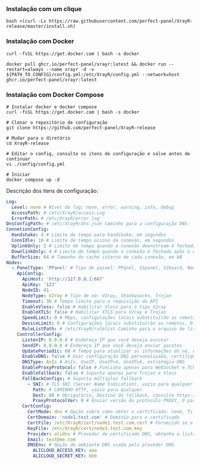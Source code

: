 ### Instalação com um clique

```shell
bash <(curl -Ls https://raw.githubusercontent.com/perfect-panel/XrayR-release/master/install.sh)
```

### Instalação com Docker

```
curl -fsSL https://get.docker.com | bash -s docker

docker pull ghcr.io/perfect-panel/xrayr:latest && docker run --restart=always --name xrayr -d -v ${PATH_TO_CONFIG}/config.yml:/etc/XrayR/config.yml --network=host ghcr.io/perfect-panel/xrayr:latest
```

### Instalação com Docker Compose

```
# Instalar docker e docker compose
curl -fsSL https://get.docker.com | bash -s docker

# Clonar o repositório de configuração
git clone https://github.com/perfect-panel/XrayR-release

# Mudar para o diretório
cd XrayR-release

# Editar o config, consulte os itens de configuração e salve antes de continuar
vi ./config/config.yml

# Iniciar
docker compose up -d
```

Descrição dos itens de configuração:

```yaml
Log:
  Level: none # Nível de log: none, error, warning, info, debug
  AccessPath: # /etc/XrayR/access.Log
  ErrorPath: # /etc/XrayR/error.log
DnsConfigPath: # /etc/XrayR/dns.json Caminho para a configuração DNS
ConnetionConfig:
  Handshake: 4 # Limite de tempo para handshake, em segundos
  ConnIdle: 10 # Limite de tempo ocioso da conexão, em segundos
  UplinkOnly: 2 # Limite de tempo quando a conexão downstream é fechada, em segundos
  DownlinkOnly: 4 # Limite de tempo quando a conexão é fechada após o uplink ser fechado, em segundos
  BufferSize: 64 # Tamanho do cache interno de cada conexão, em kB
Nodes:
  - PanelType: 'PPanel' # Tipo de painel: PPanel, SSpanel, V2board, NewV2board, PMpanel, Proxypanel, V2RaySocks
    ApiConfig:
      ApiHost: 'http://127.0.0.1:667'
      ApiKey: '123'
      NodeID: 41
      NodeType: V2ray # Tipo de nó: V2ray, Shadowsocks, Trojan
      Timeout: 30 # Tempo limite para a requisição da API
      EnableVless: false # Habilitar Vless para o tipo V2ray
      EnableXTLS: false # Habilitar XTLS para V2ray e Trojan
      SpeedLimit: 0 # Mbps, configurações locais substituirão as remotas, 0 significa desabilitar
      DeviceLimit: 0 # Configurações locais substituirão as remotas, 0 significa desabilitar
      RuleListPath: # /etc/XrayR/rulelist Caminho para o arquivo de lista de regras local
    ControllerConfig:
      ListenIP: 0.0.0.0 # Endereço IP que você deseja escutar
      SendIP: 0.0.0.0 # Endereço IP que você deseja enviar pacotes
      UpdatePeriodic: 60 # Tempo para atualizar as informações do nó, em segundos
      EnableDNS: false # Usar configuração DNS personalizada, certifique-se de que você configurou o dns.json corretamente
      DNSType: AsIs # AsIs, UseIP, UseIPv4, UseIPv6, estratégia DNS
      EnableProxyProtocol: false # Funciona apenas para WebSocket e TCP
      EnableFallback: false # Suporta apenas para Trojan e Vless
      FallBackConfigs: # Suporta múltiplos fallback
        - SNI: # TLS SNI (Server Name Indication), vazio para qualquer
          Path: # CAMINHO HTTP, vazio para qualquer
          Dest: 80 # Obrigatório, Destino do fallback, consulte https://xtls.github.io/config/fallback/ para detalhes.
          ProxyProtocolVer: 0 # Enviar versão do protocolo PROXY, 0 para desabilitar
      CertConfig:
        CertMode: dns # Opção sobre como obter o certificado: none, file, http, dns. Escolher "none" desabilitará forçadamente a configuração tls.
        CertDomain: 'node1.test.com' # Domínio para o certificado
        CertFile: /etc/XrayR/cert/node1.test.com.cert # Fornecido se o CertMode for file
        KeyFile: /etc/XrayR/cert/node1.test.com.key
        Provider: alidns # Provedor de certificado DNS, obtenha a lista completa de suporte aqui: https://go-acme.github.io/lego/dns/
        Email: test@me.com
        DNSEnv: # Opção de ambiente DNS usada pelo provedor DNS
          ALICLOUD_ACCESS_KEY: aaa
          ALICLOUD_SECRET_KEY: bbb
```



<Giscus />
